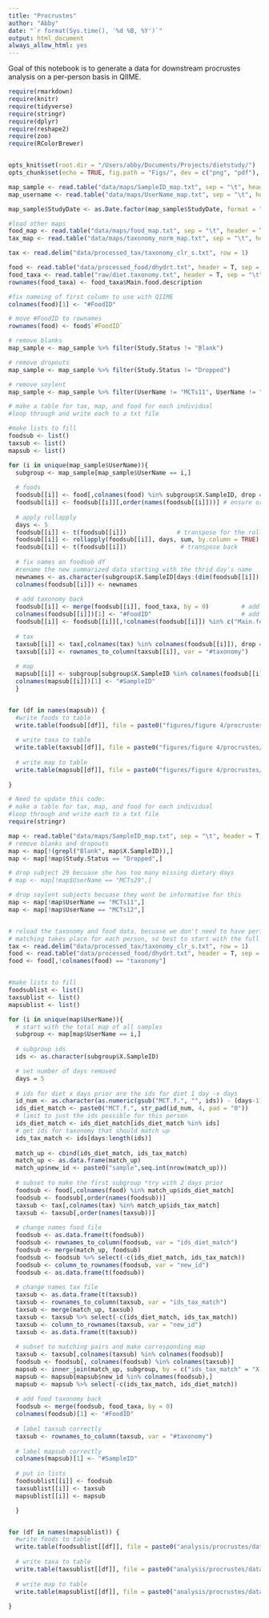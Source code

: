 ```yaml
---
title: "Procrustes"
author: "Abby"
date: "`r format(Sys.time(), '%d %B, %Y')`"
output: html_document
always_allow_html: yes
---
```


Goal of this notebook is to generate a data for downstream procrustes analysis on a per-person basis in QIIME. 


```r

require(rmarkdown)
require(knitr)
require(tidyverse)
require(stringr)
require(dplyr)
require(reshape2)
require(zoo)
require(RColorBrewer)


opts_knit$set(root.dir = "/Users/abby/Documents/Projects/dietstudy/")
opts_chunk$set(echo = TRUE, fig.path = "Figs/", dev = c("png", "pdf"), dpi = 300)

```

```r
map_sample <- read.table("data/maps/SampleID_map.txt", sep = "\t", header = T, comment = "")
map_username <- read.table("data/maps/UserName_map.txt", sep = "\t", header = T, comment = "")

map_sample$StudyDate <- as.Date.factor(map_sample$StudyDate, format = "%m/%d/%y")

#load other maps
food_map <- read.table("data/maps/food_map.txt", sep = "\t", header = T, comment = "")
tax_map <- read.table("data/maps/taxonomy_norm_map.txt", sep = "\t", header = T, comment = "")

```

```r
tax <- read.delim("data/processed_tax/taxonomy_clr_s.txt", row = 1)

```


```r
food <- read.table("data/processed_food/dhydrt.txt", header = T, sep = "\t", comment = "")
food_taxa <- read.table("raw/diet.taxonomy.txt", header = T, sep = "\t", comment = "")
rownames(food_taxa) <- food_taxa$Main.food.description

#fix nameing of first column to use with QIIME
colnames(food)[1] <- "#FoodID"

# move #FoodID to rownames
rownames(food) <- food$`#FoodID`


```


```r

# remove blanks
map_sample <- map_sample %>% filter(Study.Status != "Blank")

# remove dropouts
map_sample <- map_sample %>% filter(Study.Status != "Dropped")

# remove soylent
map_sample <- map_sample %>% filter(UserName != "MCTs11", UserName != "MCTs12")


```


```r
# make a table for tax, map, and food for each individual
#loop through and write each to a txt file

#make lists to fill
foodsub <- list()
taxsub <- list()
mapsub <- list()

for (i in unique(map_sample$UserName)){
  subgroup <- map_sample[map_sample$UserName == i,]
  
  # foods
  foodsub[[i]] <- food[,colnames(food) %in% subgroup$X.SampleID, drop = F] # subset to one username
  foodsub[[i]] <- foodsub[[i]][,order(names(foodsub[[i]]))] # ensure order is sequential by day
  
  # apply rollapply
  days <- 5
  foodsub[[i]] <- t(foodsub[[i]])              # transpose for the rollapply function
  foodsub[[i]] <- rollapply(foodsub[[i]], days, sum, by.column = TRUE) # apply rollapply function
  foodsub[[i]] <- t(foodsub[[i]])               # transpose back
  
  # fix names on foodsub df
  #rename the new summarized data starting with the thrid day's name
  newnames <- as.character(subgroup$X.SampleID[days:(dim(foodsub[[i]])[2]+(days-1))])
  colnames(foodsub[[i]]) <- newnames 
  
  # add taxonomy back
  foodsub[[i]] <- merge(foodsub[[i]], food_taxa, by = 0)         # add taxonomy information back to each df
  colnames(foodsub[[i]])[1] <- "#FoodID"                         # add name
  foodsub[[i]] <- foodsub[[i]][,!colnames(foodsub[[i]]) %in% c("Main.food.description", "FoodID")]
  
  # tax
  taxsub[[i]] <- tax[,colnames(tax) %in% colnames(foodsub[[i]]), drop = F]  # subset to match the foodsub ids
  taxsub[[i]] <- rownames_to_column(taxsub[[i]], var = "#taxonomy")
  
  # map
  mapsub[[i]] <- subgroup[subgroup$X.SampleID %in% colnames(foodsub[[i]]), drop = F] # subset to match the foodsub ids
  colnames(mapsub[[i]])[1] <- "#SampleID"
  }


for (df in names(mapsub)) {
  #write foods to table
  write.table(foodsub[[df]], file = paste0("figures/figure 4/procrustes/data_username/", df, "_food", ".txt"), sep = "\t", quote = F,  row.names = F, col.names = T)
  
  # write taxa to table
  write.table(taxsub[[df]], file = paste0("figures/figure 4/procrustes/data_username/", df, "_tax", ".txt"), sep = "\t", quote = F,  row.names = F, col.names = T)
  
  # write map to table
  write.table(mapsub[[df]], file = paste0("figures/figure 4/procrustes/data_username/", df, "_map", ".txt"), sep = "\t", quote = F,  row.names = F, col.names = T)
  
}


```


```r

# Need to update this code:
# make a table for tax, map, and food for each individual
#loop through and write each to a txt file
require(stringr)

map <- read.table("data/maps/SampleID_map.txt", sep = "\t", header = T, comment = "")
# remove blanks and dropouts
map <- map[!(grepl("Blank", map$X.SampleID)),]
map <- map[!map$Study.Status == "Dropped",]

# drop subject 29 becuase she has too many missing dietary days
# map <- map[!map$UserName == "MCTs29",]

# drop soylent subjects becuase they wont be informative for this
map <- map[!map$UserName == "MCTs11",]
map <- map[!map$UserName == "MCTs12",]


# reload the taxonomy and food data, becuase we don't need to have perfectly matching samples
# matching takes place for each person, so best to start with the full data
tax <- read.delim("data/processed_tax/taxonomy_clr_s.txt", row = 1)
food <- read.table("data/processed_food/dhydrt.txt", header = T, sep = "\t", comment = "", row.names = 1)
food <- food[,!colnames(food) == "taxonomy"]


#make lists to fill
foodsublist <- list()
taxsublist <- list()
mapsublist <- list()

for (i in unique(map$UserName)){
  # start with the total map of all samples
  subgroup <- map[map$UserName == i,]
  
  # subgroup ids
  ids <- as.character(subgroup$X.SampleID)

  # set number of days removed
  days = 5
  
  # ids for diet x days prior are the ids for diet 1 day -x days
  id_num <- as.character(as.numeric(gsub("MCT.f.", "", ids)) - (days-1))
  ids_diet_match <- paste0("MCT.f.", str_pad(id_num, 4, pad = "0"))
  # limit to just the ids possible for this person
  ids_diet_match <- ids_diet_match[ids_diet_match %in% ids]
  # get ids for taxonomy that should match up
  ids_tax_match <- ids[days:length(ids)]
  
  match_up <- cbind(ids_diet_match, ids_tax_match)
  match_up <- as.data.frame(match_up)
  match_up$new_id <- paste0("sample",seq.int(nrow(match_up)))
  
  # subset to make the first subgroup *try with 2 days prior
  foodsub <- food[,colnames(food) %in% match_up$ids_diet_match]
  foodsub <- foodsub[,order(names(foodsub))]
  taxsub <- tax[,colnames(tax) %in% match_up$ids_tax_match]
  taxsub <- taxsub[,order(names(taxsub))]
  
  # change names food file
  foodsub <- as.data.frame(t(foodsub))
  foodsub <- rownames_to_column(foodsub, var = "ids_diet_match")
  foodsub <- merge(match_up, foodsub)
  foodsub <- foodsub %>% select(-c(ids_diet_match, ids_tax_match))
  foodsub <- column_to_rownames(foodsub, var = "new_id")
  foodsub <- as.data.frame(t(foodsub))
  
  # change names tax file
  taxsub <- as.data.frame(t(taxsub))
  taxsub <- rownames_to_column(taxsub, var = "ids_tax_match")
  taxsub <- merge(match_up, taxsub)
  taxsub <- taxsub %>% select(-c(ids_diet_match, ids_tax_match))
  taxsub <- column_to_rownames(taxsub, var = "new_id")
  taxsub <- as.data.frame(t(taxsub))
  
  # subset to matching pairs and make corresponding map
  taxsub <- taxsub[,colnames(taxsub) %in% colnames(foodsub)]
  foodsub <- foodsub[, colnames(foodsub) %in% colnames(taxsub)]
  mapsub <- inner_join(match_up, subgroup, by = c("ids_tax_match" = "X.SampleID"))
  mapsub <- mapsub[mapsub$new_id %in% colnames(foodsub),]
  mapsub <- mapsub %>% select(-c(ids_tax_match, ids_diet_match))
  
  # add food taxonomy back
  foodsub <- merge(foodsub, food_taxa, by = 0)
  colnames(foodsub)[1] <- "#FoodID"
  
  # label taxsub correctly
  taxsub <- rownames_to_column(taxsub, var = "#taxonomy")
  
  # label mapsub correctly
  colnames(mapsub)[1] <- "#SampleID"
  
  # put in lists
  foodsublist[[i]] <- foodsub
  taxsublist[[i]] <- taxsub
  mapsublist[[i]] <- mapsub

  }


for (df in names(mapsublist)) {
  #write foods to table
  write.table(foodsublist[[df]], file = paste0("analysis/procrustes/data_username_offset/", df, "_food", ".txt"), sep = "\t", quote = F,  row.names = F, col.names = T)
  
  # write taxa to table
  write.table(taxsublist[[df]], file = paste0("analysis/procrustes/data_username_offset/", df, "_tax", ".txt"), sep = "\t", quote = F,  row.names = F, col.names = T)
  
  # write map to table
  write.table(mapsublist[[df]], file = paste0("analysis/procrustes/data_username_offset/", df, "_map", ".txt"), sep = "\t", quote = F,  row.names = F, col.names = T)
  
}


```


